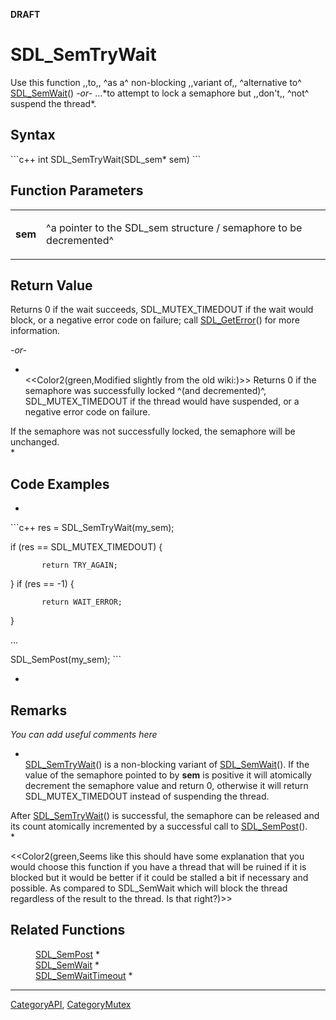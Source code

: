 <!-- pragma section-numbers off -->
<!-- pragma disable-camelcase -->
'''DRAFT'''

= SDL_SemTryWait =
Use this function ,,to,, ^as a^ non-blocking ,,variant of,, ^alternative to^ [[SDL_SemWait]]()  ''-or-''  ...*to attempt to lock a semaphore but ,,don't,, ^not^ suspend the thread*.


== Syntax ==
```c++
int SDL_SemTryWait(SDL_sem* sem)
```

== Function Parameters ==
{|
|'''sem'''
|^a pointer to the SDL_sem structure / semaphore to be decremented^
|}

== Return Value ==
Returns 0 if the wait succeeds, SDL_MUTEX_TIMEDOUT if the wait would block, or a negative error code on failure; call [[SDL_GetError]]() for more information.

''-or-''

*<br/><<Color2(green,Modified slightly from the old wiki:)>>  Returns 0 if the semaphore was successfully locked ^(and decremented)^, SDL_MUTEX_TIMEDOUT if the thread would have suspended, or a negative error code on failure.

If the semaphore was not successfully locked, the semaphore will be unchanged. <br/>*

== Code Examples ==
*
```c++
res = SDL_SemTryWait(my_sem);

if (res == SDL_MUTEX_TIMEDOUT) {
        return TRY_AGAIN;
}
if (res == -1) {
        return WAIT_ERROR;
}

...

SDL_SemPost(my_sem);
```
*

== Remarks ==
''You can add useful comments here''

*<br/>[[SDL_SemTryWait]]() is a non-blocking variant of [[SDL_SemWait]](). If the value of the semaphore pointed to by '''sem''' is positive it will atomically decrement the semaphore value and return 0, otherwise it will return SDL_MUTEX_TIMEDOUT instead of suspending the thread.

After [[SDL_SemTryWait]]() is successful, the semaphore can be released and its count atomically incremented by a successful call to [[SDL_SemPost]](). <br/>*

<<Color2(green,Seems like this should have some explanation that you would choose this function if you have a thread that will be ruined if it is blocked but it would be better if it could be stalled a bit if necessary and possible.  As compared to SDL_SemWait which will block the thread regardless of the result to the thread.  Is that right?)>>

== Related Functions ==
:[[SDL_SemPost]] *
:[[SDL_SemWait]] *
:[[SDL_SemWaitTimeout]] *

----
[[CategoryAPI]], [[CategoryMutex]]
